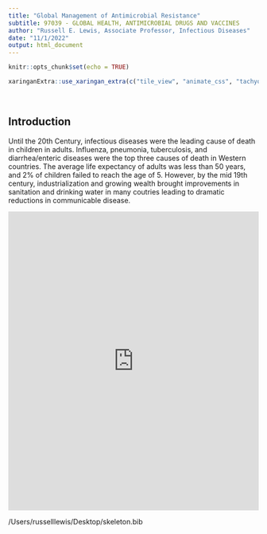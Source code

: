 ```yaml
---
title: "Global Management of Antimicrobial Resistance"
subtitle: 97039 - GLOBAL HEALTH, ANTIMICROBIAL DRUGS AND VACCINES
author: "Russell E. Lewis, Associate Professor, Infectious Diseases"
date: "11/1/2022"
output: html_document
---
```


```r
knitr::opts_chunk$set(echo = TRUE)
```

```r
xaringanExtra::use_xaringan_extra(c("tile_view", "animate_css", "tachyons"))
```
<br>

## Introduction

Until the 20th Century, infectious diseases were the leading cause of death in children in adults. Influenza, pneumonia, tuberculosis, and diarrhea/enteric diseases were the top three causes of death in Western countries. The average life expectancy of adults was less than 50 years, and 2% of children failed to reach the age of 5. However, by the mid 19th century, industrialization and growing wealth brought improvements in sanitation and drinking water in many coutries leading to dramatic reductions in communicable disease.

<iframe src="https://ourworldindata.org/grapher/life-expectancy?tab=chart" loading="lazy" style="width: 100%; height: 600px; border: 0px none;"></iframe>

/Users/russelllewis/Desktop/skeleton.bib